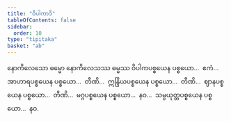 ```yaml
---
title: "ဝိပါကာဒိ"
tableOfContents: false
sidebar:
  order: 10
type: "tipitaka"
basket: "ab"
---
```



<DynamicBreadcrumb />

<Division number="28">

<Paragraph number="3886">
နောကိလေသော ဓမ္မော နောကိလေသဿ ဓမ္မဿ ဝိပါကပစ္စယေန ပစ္စယော…  ဧကံ…  အာဟာရပစ္စယေန ပစ္စယော…  တီဏိ…  ဣန္ဒြိယပစ္စယေန ပစ္စယော…  တီဏိ…  ဈာနပစ္စယေန ပစ္စယော…  တီဏိ…  မဂ္ဂပစ္စယေန ပစ္စယော…  နဝ…  သမ္ပယုတ္တပစ္စယေန ပစ္စယော…  နဝ.
</Paragraph>
</Division>